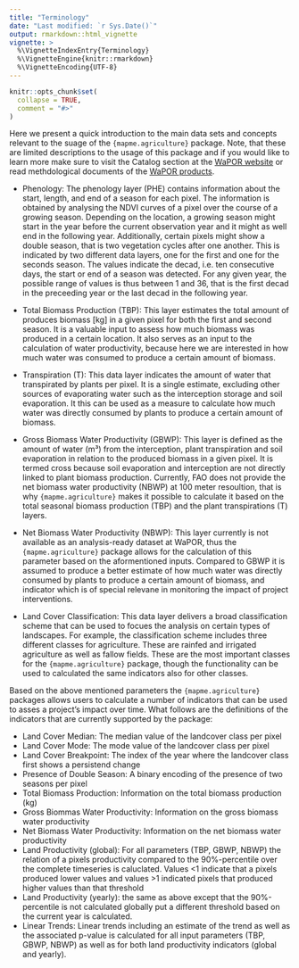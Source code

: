 ```yaml
---
title: "Terminology"
date: "Last modified: `r Sys.Date()`"
output: rmarkdown::html_vignette
vignette: >
  %\VignetteIndexEntry{Terminology}
  %\VignetteEngine{knitr::rmarkdown}
  %\VignetteEncoding{UTF-8}
---
```


```r
knitr::opts_chunk$set(
  collapse = TRUE,
  comment = "#>"
)
```

Here we present a quick introduction to the main data sets and concepts
relevant to the suage of the `{mapme.agriculture}` package. Note, that
these are limited descriptions to the usage of this package and if you would like 
to learn more make sure to visit the Catalog section at the [WaPOR website](https://wapor.apps.fao.org/)
or read methdological documents of the [WaPOR products](http://www.fao.org/in-action/remote-sensing-for-water-productivity/resources/en/).

- Phenology: The phenology layer (PHE) contains information about the start, 
length, and end of a season for each pixel. The information is obtained by
analysing the NDVI curves of a pixel over the course of a growing season. Depending
on the location, a growing season might start in the year before the current
observation year and it might as well end in the following year. Additionally,
certain pixels might show a double season, that is two vegetation cycles after 
one another. This is indicated by two different data layers, one for the first and
one for the seconds season. The values indicate the decad, i.e. ten consecutive
days, the start or end of a season was detected. For any given year, the possible 
range of values is thus between 1 and 36, that is the first decad in the preceeding
year or the last decad in the following year.

-  Total Biomass Production (TBP): This layer estimates the total amount of
produces biomass [kg] in a given pixel for both the first and second season. It 
is a valuable input to assess how much biomass was produced in a certain location.
It also serves as an input to the calculation of water productivity, because here
we are interested in how much water was consumed to produce a certain amount of biomass.

-  Transpiration (T): This data layer indicates the amount of water that transpirated
by plants per pixel. It is a single estimate, excluding other sources of evaporating
water such as the interception storage and soil evaporation. It this can be used
as a measure to calculate how much water was directly consumed by plants to produce
a certain amount of biomass. 

-  Gross Biomass Water Productivity (GBWP): This layer is defined as the amount of 
water (m³) from the interception, plant transpiration and soil evaporation in relation
to the produced biomass in a given pixel. It is termed cross because soil evaporation
and interception are not directly linked to plant biomass production. Currently, FAO
does not provide the net biomass water productivity (NBWP) at 100 meter resoultion,
that is why `{mapme.agriculture}` makes it possible to calculate it based on the
total seasonal biomass production (TBP) and the plant transpirations (T) layers. 

- Net Biomass Water Productivity (NBWP): This layer currently is not available
as an analysis-ready dataset at WaPOR, thus the `{mapme.agriculture}` package
allows for the calculation of this parameter based on the aformentioned inputs.
Compared to GBWP it is assumed to produce a better estimate of how much water
was directly consumed by plants to produce a certain amount of biomass, and indicator
which is of special relevane in monitoring the impact of project interventions.

-  Land Cover Classification: This data layer delivers a broad classification scheme
that can be used to focues the analysis on certain types of landscapes. For example,
the classification scheme includes three different classes for agriculture. These 
are rainfed and irrigated agriculture as well as fallow fields. These are the most 
important classes for the `{mapme.agriculture}` package, though the functionality
can be used to calculated the same indicators also for other classes.

Based on the above mentioned parameters the `{mapme.agriculture}` packages allows
users to calculate a number of indicators that can be used to asses a project's
impact over time. What follows are the definitions of the indicators that are 
currently supported by the package:

-  Land Cover Median: The median value of the landcover class per pixel
-  Land Cover Mode: The mode value of the landcover class per pixel
-  Land Cover Breakpoint: The index of the year where the landcover class first shows a persistend change
-  Presence of Double Season: A binary encoding of the presence of two seasons per pixel
-  Total Biomass Production: Information on the total biomass production (kg)
-  Gross Biommas Water Productivity: Information on the gross biomass water productivity
-  Net Biomass Water Productivity: Information on the net biomass water productivity
-  Land Productivity (global): For all parameters (TBP, GBWP, NBWP) the relation
of a pixels productivity compared to the 90%-percentile over the complete timeseries is caluclated.
Values <1 indicate that a pixels produced lower values and values >1 indicated pixels
that produced higher values than that threshold
- Land Productivity (yearly): the same as above except that the 90%-percentile is not
calculated globally put a different threshold based on the current year is calculated.
-  Linear Trends: Linear trends including an estimate of the trend as well as the 
associated p-value is calculated for all input parameters (TBP, GBWP, NBWP) as well as for both land
productivity indicators (global and yearly).
